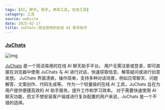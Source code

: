 ```yaml
---
tags: [AI, 聊天, 助手, 效率工具, 在线工具]
category: 工具
source: website
date: 2025-02-17
title: JuChats:简洁易用的在线 AI 聊天助手
---
```


### [JuChats](https://www.juchats.com?code=A6A06847)

![img](https://img.mengpeng.tech/i/2025/02/17/67b2c9bc798bc.webp)

[JuChats](https://www.juchats.com?code=A6A06847) 是一个简洁易用的在线 AI 聊天助手平台。 用户无需注册或登录，即可直接在浏览器中使用 JuChats 与 AI 进行对话，快速获取信息、解答疑问或进行创意发想。 JuChats 界面清爽，操作简单，支持多种对话场景，例如日常聊天、问题解答、文案创作、代码生成等。 作为一个轻量级的在线 AI 工具，JuChats 旨在为用户提供便捷高效的 AI 助手服务，提升工作和学习效率。 对于需要快速使用 AI 聊天功能，但又不想安装客户端或进行复杂配置的用户来说，JuChats 是一个不错的选择。

